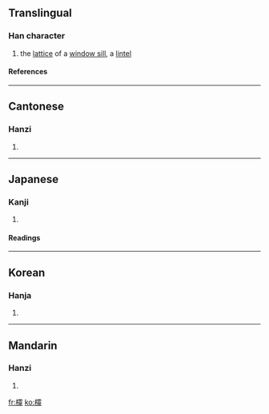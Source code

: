 {{see|棂}}

==Translingual==
===Han character===
{{Han char|rn=75|rad=木|as=24|sn=28|four=4191<sub>4</sub>|canj=木一月人 (DMBO)}}
# the [[lattice]] of a [[window sill]], a [[lintel]]
====References====
{{Han ref|kx=0564.260|dkj=15985|dj=0953.310|hdz=21327.100|uh=6B1E|ud=27422|bh=F9BB|bd=63931}}

----
==Cantonese==
===Hanzi===
{{yue-hanzi|jyut=|y=ling4}}
# {{defn|Cantonese}}

----
==Japanese==
===Kanji===
{{ja-kanji|grade=|rs=木24}}
# {{defn|Japanese}} 
====Readings====
{{ja-readings|on=[[れい]] (rei), [[りょう]] (ryō)|kun=}}

----
==Korean==
===Hanja===
{{ko-hanja|hangeul=령>영|eumhun=|rv=ryeong>yeong|mr=ryŏng>yŏng|y=leyng>eyng}}
# {{defn|Korean}}

----
==Mandarin==
===Hanzi===
{{cmn-hanzi|sim=棂|pin=[[líng]] (ling2)|wg=ling<sup>2</sup>}}
# {{defn|Mandarin}}

[[fr:欞]]
[[ko:欞]]